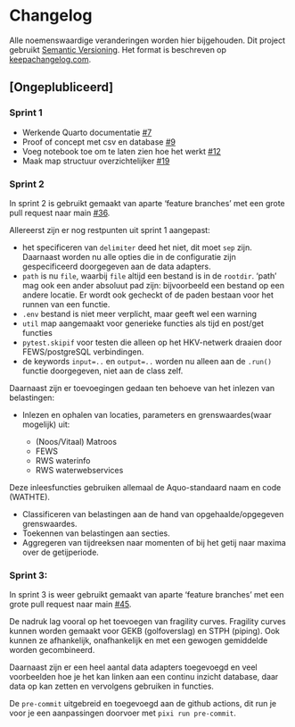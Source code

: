 # Changelog

Alle noemenswaardige veranderingen worden hier bijgehouden.
Dit project gebruikt [Semantic Versioning](http://semver.org/).
Het format is beschreven op [keepachangelog.com](https://keepachangelog.com/en/1.0.0/).

## [Ongeplubliceerd]

### Sprint 1

- Werkende Quarto documentatie [#7](https://github.com/continu-inzicht/toolbox-continu-inzicht/pull/7)
- Proof of concept met csv en database [#9](https://github.com/continu-inzicht/toolbox-continu-inzicht/pull/9)
- Voeg notebook toe om te laten zien hoe het werkt [#12](https://github.com/continu-inzicht/toolbox-continu-inzicht/pull/12)
- Maak map structuur overzichtelijker [#19](https://github.com/continu-inzicht/toolbox-continu-inzicht/pull/19)

### Sprint 2

In sprint 2 is gebruikt gemaakt van aparte 'feature branches' met een grote pull request naar main [#36](https://github.com/continu-inzicht/toolbox-continu-inzicht/pull/36).

Allereerst zijn er nog restpunten uit sprint 1 aangepast:

- het specificeren van `delimiter` deed het niet, dit moet `sep` zijn. Daarnaast worden nu alle opties die in de configuratie zijn gespecificeerd doorgegeven aan de data adapters.
- `path` is nu `file`, waarbij `file` altijd een bestand is in de `rootdir`. 'path' mag ook een ander absoluut pad zijn: bijvoorbeeld een bestand op een andere locatie. Er wordt ook gecheckt of de paden bestaan voor het runnen van een functie.
- `.env` bestand is niet meer verplicht, maar geeft wel een warning
- `util` map aangemaakt voor generieke functies als tijd en post/get functies
- `pytest.skipif` voor testen die alleen op het HKV-netwerk draaien door FEWS/postgreSQL verbindingen.
- de keywords `input=..` en `output=..` worden nu alleen aan de `.run()` functie doorgegeven, niet aan de class zelf.

Daarnaast zijn er toevoegingen gedaan ten behoeve van het inlezen van belastingen:

- Inlezen en ophalen van locaties, parameters en grenswaardes(waar mogelijk) uit:

    - (Noos/Vitaal) Matroos
    -  FEWS
    -  RWS waterinfo
    -  RWS waterwebservices

Deze inleesfuncties gebruiken allemaal de Aquo-standaard naam en code (WATHTE).

- Classificeren van belastingen aan de hand van opgehaalde/opgegeven grenswaardes.
- Toekennen van belastingen aan secties.
- Aggregeren van tijdreeksen naar momenten of bij het getij naar maxima over de getijperiode.

### Sprint 3:


In sprint 3 is weer gebruikt gemaakt van aparte 'feature branches' met een grote pull request naar main [#45](https://github.com/continu-inzicht/toolbox-continu-inzicht/pull/45).

De nadruk lag vooral op het toevoegen van fragility curves. Fragility curves kunnen worden gemaakt voor GEKB (golfoverslag) en STPH (piping). Ook kunnen ze afhankelijk, onafhankelijk en met een gewogen gemiddelde worden gecombineerd.

Daarnaast zijn er een heel aantal data adapters toegevoegd en veel voorbeelden hoe je het kan linken aan een continu inzicht database, daar data op kan zetten en vervolgens gebruiken in functies.

De `pre-commit` uitgebreid en toegevoegd aan de github actions, dit run je voor je een aanpassingen doorvoer met `pixi run pre-commit`.
